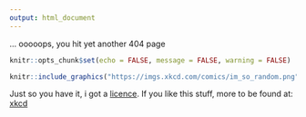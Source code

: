 ```yaml
---
output: html_document
---
```


... ooooops, you hit yet another 404 page

```r
knitr::opts_chunk$set(echo = FALSE, message = FALSE, warning = FALSE)
```

```r
knitr::include_graphics("https://imgs.xkcd.com/comics/im_so_random.png")
```

Just so you have it, i got a [licence](https://xkcd.com/license.html). If you like this stuff, more to be found at: [xkcd](https://xkcd.com)
